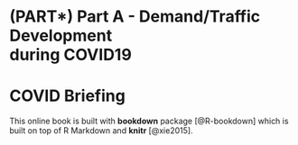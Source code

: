 # (PART\*) Part A - Demand/Traffic Development <br> during COVID19 {#partA -}

# COVID Briefing

<!--| placeholder for citations -->

This online book is built with **bookdown** package [@R-bookdown] which is built on top of R Markdown and **knitr** [@xie2015].
